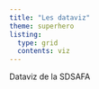 ```yaml
---
title: "Les dataviz"
theme: superhero
listing: 
  type: grid
  contents: viz
---
```


Dataviz de la SDSAFA